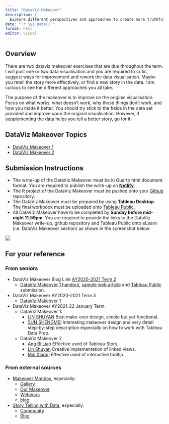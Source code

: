 ```yaml
---
title: "DataViz Makeover"
description: |
  Explore different perspectives and approaches to create more truthful and enlightening data visualisation
date: "`r Sys.Date()`"
format: html
editor: visual
---
```


## Overview

There are two dataviz makeover exercises that are due throughout the term. I will post one or two data visualisation and you are required to critic, suggest ways for improvement and rework the data visualisation. Maybe you retell the story more effectively, or find a new story in the data. I am curious to see the different approaches you all take.

The purpose of the makeover is to improve on the original visualisation. Focus on what works, what doesn't work, why those things don't work, and how you made it better. You should try stick to the fields in the data set provided and improve upon the original visualisation. However, if supplementing the data helps you tell a better story, go for it!

## DataViz Makeover Topics

-   [DataViz Makeover 1]()
-   [DataViz Makeover 2]()

## Submission Instructions

-   The write-up of the DataViz Makeover must be in Quarto html document format. You are required to publish the write-up on [**Netlify**](https://www.netlify.com/).
-   The R project of the DataViz Makeover must be pushed onto your [Github](https://github.com/) repository.
-   The DataViz Makeover must be prepared by using **Tableau Desktop**. The final workbook must be uploaded onto [Tableau Public](https://public.tableau.com/en-us/s/).
-   All DataViz Makeover have to be completed by **Sunday before mid-night 11.59pm**. You are required to provide the links to the DataViz Makeover write-up, github repository and Tableau Public onto eLearn (i.e. DataViz Makeover section) as shown in the screenshot below:

![](img/image2.jpg)

## For your reference

### From seniors

-   DataViz Makeover Blog Link [AY2020-2021 Term 2](https://wiki.smu.edu.sg/2021t2isss608/DataViz#DataViz_Makeover_Blog_Link)
    -   [DataViz Makeover 1 handout](others/ISSS608_AY2020-21T2_DataViz1.pdf), [sample web article](https://kaichinlim.netlify.app/posts/2021-01-24-dataviz-makeover-1/) and [Tableau Public](https://public.tableau.com/profile/kai.chin#!/vizhome/DataViz1_16113674336320/Sheet1?publish=yes) submission.
-   DataViz Makeover AY2020-2021 Term 3
    -   [DataViz Makeover 1](DataViz-AY2020-21T3/DataViz1.html)
-   DataViz Makeover AY2021-22 January Term
    -   DataViz Makeover 1:
        -   [LIN SHUYAN](https://lins-92-isss608.netlify.app/data_viz/data_viz_1/data_viz_1) Best make-over design, simple but yet functional.
        -   [SUN SHENGMEI](https://isss608visualanalyticssun.netlify.app/dataviz/dataviz1/dataviz1) Interesting makeover design and very detail step-by-step description especially on how to work with Tableau Data Prep.
    -   DataViz Makeover 2
        -   [Ang Bi Lian](https://bilian-mitb2021.netlify.app/th_ex/dataviz2/dataviz2) Effective used of Tableau Story.
        -   [Lin Shuyan](https://lins-92-isss608.netlify.app/data_viz/data_viz_2/data_viz_2) Creative implementation of linked views.
        -   [Min Xiaoqi](https://mxqvisual.netlify.app/dataviz/dataviz2/dataviz2) Effective used of interactive tooltip.

### From external sources

-   [Makeover Monday](https://www.makeovermonday.co.uk/), especially:
    -   [Gallery](https://www.makeovermonday.co.uk/gallery/)
    -   [Our Makeover](https://www.makeovermonday.co.uk/makeovers/)
    -   [Webinars](https://www.makeovermonday.co.uk/webinars/)
    -   [blog](https://www.makeovermonday.co.uk/blog/)
-   [Story Telling with Data](http://www.storytellingwithdata.com/), especially:
    -   [Community](https://community.storytellingwithdata.com/)
    -   [Blog](http://www.storytellingwithdata.com/blog)
